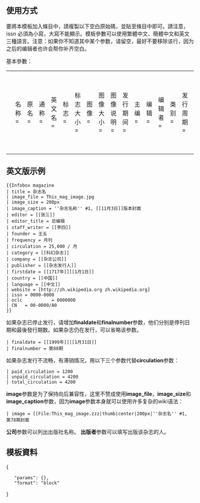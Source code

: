 <includeonly><!-- 在這裡加入模板的保護標識 --></includeonly><noinclude>{{template doc page viewed directly}}</noinclude>
<!-- 在本行下編輯模板說明 -->

==使用方式==
{{Parameter names example|_template=Infobox magazine|名稱|原名|通稱|英文名|標誌|標誌大小|圖像|圖像大小|圖像說明|主編|編輯|編輯者|類別|發行周期|發行量|創辦人|出版者|實際發行量|滯銷量|總發行量|創刊日期|首發日期|最後發行日期|公司|創刊地區|總部所在地|語言|網站|issn|oclc|国内统一刊号}}

要將本模板加入條目中，請複製以下空白原始碼，並貼至條目中即可。請注意，issn 必須為小寫，大寫不能顯示。模板參數可以使用繁體中文、簡體中文和英文三種語言。注意：如果你不知道其中某个参数，请留空，最好不要移除该行，因为之后的编辑者也许会帮你补齐空白。

基本參數：
{| class="wikitable" border="1"
|-
|
<pre style="width: 300px;">
{{Infobox magazine
| 名称         = 
| 原名         = <!-- {{lang|ISO 639语言|原名}} -->
| 通称         = 
| 英文名       = 
| 标志         = 
| 标志大小     = 
| 图像         = 
| 图像大小     = 
| 图像说明     = 
| 发行期间     = 
| 主编         = 
| 编辑         = 
| 编辑者       = 
| 类别         = 
| 发行周期     = 
| 发行量       = 
| 创办人       = 
| 出版者       = 
| 实际发行量   = 
| 滞销量       = 
| 总发行量     = 
| 创刊日期     = 
| 首发日期     = 
| 最后发行日期 = 
| 公司         = 
| 创刊地区     = 
| 总部所在地   = 
| 语言         = <!-- ISO 639 -->
| 网站         = 
| issn         = 
| 国内统一刊号 = 
}}
</pre>
|
<pre style="width: 350px;">
{{Infobox magazine
| 名稱         = 
| 原名         = <!-- {{lang|ISO 639語言|原名}} -->
| 通稱         =
| 英文名       = 
| 標誌         = 
| 標誌大小     =
| 圖像         = 
| 圖像大小     = 
| 圖像說明     = 
| 發行期間     =
| 主編         = 
| 編輯         = 
| 編輯者       = 
| 類別         = 
| 發行周期     = 
| 發行量       = 
| 創辦人       = 
| 出版者       = 
| 實際發行量   = 
| 滯銷量       = 
| 總發行量     = 
| 創刊日期     = 
| 首發日期     = 
| 最後發行日期 = 
| 公司         = 
| 創刊地區     = 
| 總部所在地   = 
| 語言         = <!-- ISO 639 -->
| 網站         = 
| issn         = 
| oclc         = 
| 國內統一刊號 = 
}}
</pre>
|}

== 英文版示例 ==
<pre>{{Infobox magazine
| title = 杂志名
| image_file = This_mag_image.jpg
| image_size = 200px
| image_caption = ''杂志名称'' #1, [[11月3日]]版本封面
| editor = [[张三]]
| editor_title = 总编辑
| staff_writer = [[李四]]
| founder = 王五
| frequency = 月刊
| circulation = 25,000 / 月
| category = [[科幻杂志]]
| company = [[杂志公司]]
| publisher = [[杂志发行人]]
| firstdate = [[1717年]][[1月1日]]
| country = [[中国]]
| language = [[中文]]
| website = [http://zh.wikipedia.org zh.wikipedia.org]
| issn = 0000-0000
| oclc           = 0000000
| CN   = 00-0000/A0
}}
</pre>

如果杂志已停止发行，请增加'''finaldate'''和'''finalnumber'''参数，他们分别是停刊日期和最後發行期数。如果杂志仍在发行，可以省略该参数。
<pre>
| finaldate = [[1999年]][[1月31日]]
| finalnumber = 第88期
</pre>

如果杂志发行不流畅，有滞销情况，用以下三个参数代替'''circulation'''参数：

<pre>
| paid_circulation = 1200
| unpaid_circulation = 4200
| total_circulation = 4200
</pre>

'''image'''参数是为了保持向后兼容性，这里不赞成使用'''image_file'''，'''image_size'''和'''image_caption'''参数，因为'''image'''参数本身就可以使用许多复杂的wiki语法： 
<pre>
| image = [[File:This_mag_image.zzz|thumb|center|200px|''杂志名'' #1, 第78期封面
</pre>

'''公司'''参数可以列出出版社名称。
'''出版者'''参数可以填写出版该杂志的人。

== 模板資料 ==
<templatedata>
{
	"params": {},
	"format": "block"
}
</templatedata>

{{Organization infoboxes}}
<includeonly>{{Sandbox other||<!-- 本行下加入模板的分類 -->
[[Category:出版品信息框模板|M]]
[[Category:组织机构信息框模板|M]]
}}</includeonly>